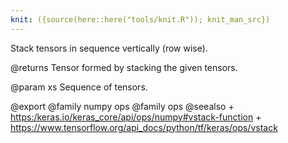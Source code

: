 ```yaml
---
knit: ({source(here::here("tools/knit.R")); knit_man_src})
---
```

Stack tensors in sequence vertically (row wise).

@returns
    Tensor formed by stacking the given tensors.

@param xs
Sequence of tensors.

@export
@family numpy ops
@family ops
@seealso
+ <https:/keras.io/keras_core/api/ops/numpy#vstack-function>
+ <https://www.tensorflow.org/api_docs/python/tf/keras/ops/vstack>
